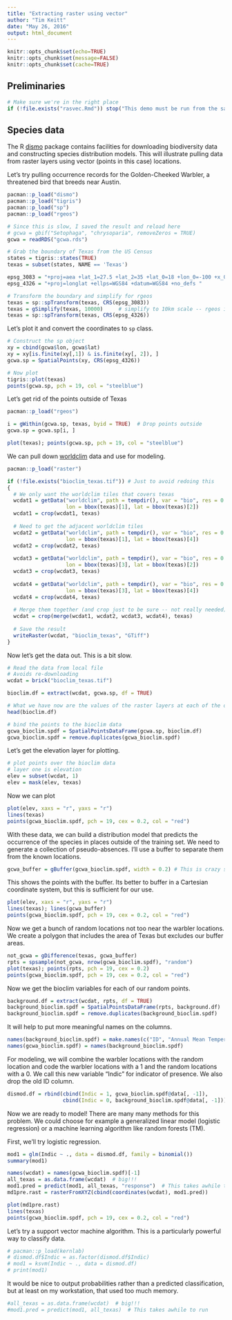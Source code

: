 ---
title: "Extracting raster using vector"
author: "Tim Keitt"
date: "May 26, 2016"
output: html_document
---

```{r setup, include=FALSE}
knitr::opts_chunk$set(echo=TRUE)
knitr::opts_chunk$set(message=FALSE)
knitr::opts_chunk$set(cache=TRUE)
```

## Preliminaries

```{r}
# Make sure we're in the right place
if (!file.exists("rasvec.Rmd")) stop("This demo must be run from the same directory as the file")
```

## Species data

The R [dismo](https://cran.r-project.org/web/packages/dismo/index.html) package contains facilities for downloading biodiversity data and constructing species distribution models. This will illustrate pulling data from raster layers using vector (points in this case) locations.

Let's try pulling occurrence records for the Golden-Cheeked Warbler, a threatened bird that breeds near Austin. 

```{r}
pacman::p_load("dismo")
pacman::p_load("tigris")
pacman::p_load("sp")
pacman::p_load("rgeos")

# Since this is slow, I saved the result and reload here
# gcwa = gbif("Setophaga", "chrysoparia", removeZeros = TRUE)
gcwa = readRDS("gcwa.rds")

# Grab the boundary of Texas from the US Census
states = tigris::states(TRUE)
texas = subset(states, NAME == 'Texas')

epsg_3083 = "+proj=aea +lat_1=27.5 +lat_2=35 +lat_0=18 +lon_0=-100 +x_0=1500000 +y_0=6000000 +ellps=GRS80 +datum=NAD83 +units=m +no_defs"
epsg_4326 = "+proj=longlat +ellps=WGS84 +datum=WGS84 +no_defs "

# Transform the boundary and simplify for rgeos
texas = sp::spTransform(texas, CRS(epsg_3083))
texas = gSimplify(texas, 10000)     # simplify to 10km scale -- rgeos is very slow
texas = sp::spTransform(texas, CRS(epsg_4326))
```

Let's plot it and convert the coordinates to ```sp``` class.
```{r}
# Construct the sp object
xy = cbind(gcwa$lon, gcwa$lat)
xy = xy[is.finite(xy[,1]) & is.finite(xy[, 2]), ]
gcwa.sp = SpatialPoints(xy, CRS(epsg_4326))

# Now plot
tigris::plot(texas)
points(gcwa.sp, pch = 19, col = "steelblue")
```

Let's get rid of the points outside of Texas
```{r}
pacman::p_load("rgeos")

i = gWithin(gcwa.sp, texas, byid = TRUE)  # Drop points outside
gcwa.sp = gcwa.sp[i, ]

plot(texas); points(gcwa.sp, pch = 19, col = "steelblue")
```

We can pull down [worldclim](http://www.worldclim.org/) data and use for modeling.

```{r, eval=FALSE}
pacman::p_load("raster")

if (!file.exists("bioclim_texas.tif")) # Just to avoid redoing this
{
  # We only want the worldclim tiles that covers texas
  wcdat1 = getData("worldclim", path = tempdir(), var = "bio", res = 0.5,
                   lon = bbox(texas)[1], lat = bbox(texas)[2])
  wcdat1 = crop(wcdat1, texas)
  
  # Need to get the adjacent worldclim tiles
  wcdat2 = getData("worldclim", path = tempdir(), var = "bio", res = 0.5,
                   lon = bbox(texas)[1], lat = bbox(texas)[4])
  wcdat2 = crop(wcdat2, texas)
  
  wcdat3 = getData("worldclim", path = tempdir(), var = "bio", res = 0.5,
                   lon = bbox(texas)[3], lat = bbox(texas)[2])
  wcdat3 = crop(wcdat3, texas)
  
  wcdat4 = getData("worldclim", path = tempdir(), var = "bio", res = 0.5,
                   lon = bbox(texas)[3], lat = bbox(texas)[4])
  wcdat4 = crop(wcdat4, texas)
  
  # Merge them together (and crop just to be sure -- not really needed)
  wcdat = crop(merge(wcdat1, wcdat2, wcdat3, wcdat4), texas)
  
  # Save the result
  writeRaster(wcdat, "bioclim_texas", "GTiff")
}
```

Now let's get the data out. This is a bit slow.

```{r}
# Read the data from local file
# Avoids re-downloading
wcdat = brick("bioclim_texas.tif")

bioclim.df = extract(wcdat, gcwa.sp, df = TRUE)

# What we have now are the values of the raster layers at each of the observation points
head(bioclim.df)

# bind the points to the bioclim data
gcwa_bioclim.spdf = SpatialPointsDataFrame(gcwa.sp, bioclim.df)
gcwa_bioclim.spdf = remove.duplicates(gcwa_bioclim.spdf)
```

Let's get the elevation layer for plotting.

```{r}
# plot points over the bioclim data
# layer one is elevation
elev = subset(wcdat, 1)
elev = mask(elev, texas)
```

Now we can plot
```{r}
plot(elev, xaxs = "r", yaxs = "r")
lines(texas)
points(gcwa_bioclim.spdf, pch = 19, cex = 0.2, col = "red")
```

With these data, we can build a distribution model that predicts the occurrence of the species in places outside of the training set. We need to generate a collection of pseudo-absences. I'll use a buffer to separate them from the known locations.

```{r}
gcwa_buffer = gBuffer(gcwa_bioclim.spdf, width = 0.2) # This is crazy slow in rgeos
```
This shows the points with the buffer. Its better to buffer in a Cartesian coordinate system, but this is sufficient for our use.

```{r}
plot(elev, xaxs = "r", yaxs = "r")
lines(texas); lines(gcwa_buffer)
points(gcwa_bioclim.spdf, pch = 19, cex = 0.2, col = "red")
```

Now we get a bunch of random locations not too near the warbler locations. We create a polygon that includes the area of Texas but excludes our buffer areas.

```{r}
not_gcwa = gDifference(texas, gcwa_buffer)
rpts = spsample(not_gcwa, nrow(gcwa_bioclim.spdf), "random")
plot(texas); points(rpts, pch = 19, cex = 0.2)
points(gcwa_bioclim.spdf, pch = 19, cex = 0.2, col = "red")
```

Now we get the bioclim variables for each of our random points.

```{r}
background.df = extract(wcdat, rpts, df = TRUE)
background_bioclim.spdf = SpatialPointsDataFrame(rpts, background.df)
background_bioclim.spdf = remove.duplicates(background_bioclim.spdf)
```

It will help to put more meaningful names on the columns.

```{r}
names(background_bioclim.spdf) = make.names(c("ID", "Annual Mean Temperature", "Mean Diurnal Range", "Isothermality", "Temperature Seasonality", "Max Temperature of Warmest Period", "Min Temperature of Coldest Period", "Temperature Annual Range", "Mean Temperature of Wettest Quarter", "Mean Temperature of Driest Quarter", "Mean Temperature of Warmest Quarter", "Mean Temperature of Coldest Quarter", "Annual Precipitation", "Precipitation of Wettest Period", "Precipitation of Driest Period", "Precipitation Seasonality", "Precipitation of Wettest Quarter", "Precipitation of Driest Quarter", "Precipitation of Warmest Quarter", "Precipitation of Coldest Quarter"))
names(gcwa_bioclim.spdf) = names(background_bioclim.spdf)
```

For modeling, we will combine the warbler locations with the random location and code the warbler locations with a 1 and the random locations with a 0. We call this new variable "Indic" for indicator of presence. We also drop the old ID column.

```{r}
dismod.df = rbind(cbind(Indic = 1, gcwa_bioclim.spdf@data[, -1]),
                  cbind(Indic = 0, background_bioclim.spdf@data[, -1]))
```

Now we are ready to model! There are many many methods for this problem. We could choose for example a generalized linear model (logistic regression) or a machine learning algorithm like random forests (TM).

First, we'll try logistic regression.

```{r}
mod1 = glm(Indic ~ ., data = dismod.df, family = binomial())
summary(mod1)
```

```{r}
names(wcdat) = names(gcwa_bioclim.spdf)[-1]
all_texas = as.data.frame(wcdat)  # big!!!
mod1.pred = predict(mod1, all_texas, "response")  # This takes awhile to run
md1pre.rast = rasterFromXYZ(cbind(coordinates(wcdat), mod1.pred))
```
```{r}
plot(md1pre.rast)
lines(texas)
points(gcwa_bioclim.spdf, pch = 19, cex = 0.2, col = "red")
```

Let's try a support vector machine algorithm. This is a particularly powerful way to classify data.

```{r}
# pacman::p_load(kernlab)
# dismod.df$Indic = as.factor(dismod.df$Indic)
# mod1 = ksvm(Indic ~ ., data = dismod.df)
# print(mod1)
```

It would be nice to output probabilities rather than a predicted classification, but at least on my workstation, that used too much memory.

```{r}
#all_texas = as.data.frame(wcdat)  # big!!!
#mod1.pred = predict(mod1, all_texas)  # This takes awhile to run
```